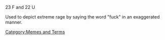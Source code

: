 23 F and 22 U

Used to depict extreme rage by saying the word "fuck" in an exaggerated manner.

[[Category:Memes and Terms]]
